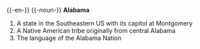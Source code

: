 {{-en-}}
{{-noun-}}
'''Alabama'''
#A state in the Southeastern US with its capitol at Montgomery
#A Native American tribe originally from central Alabama
#The language of the Alabama Nation
